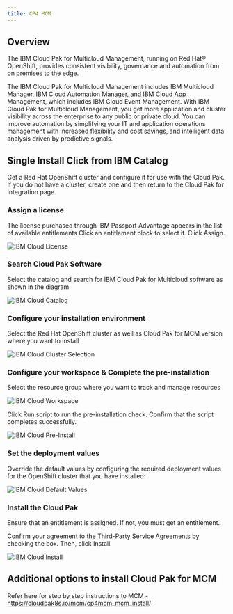 ```yaml
---
title: CP4 MCM
---
```



<PageDescription>


</PageDescription>

## Overview

The IBM Cloud Pak for Multicloud Management, running on Red Hat® OpenShift, provides consistent visibility, governance and automation from on premises to the edge.

The IBM Cloud Pak for Multicloud Management includes IBM Multicloud Manager, IBM Cloud Automation Manager, and IBM Cloud App Management, which includes IBM Cloud Event Management. With IBM Cloud Pak for Multicloud Management, you get more application and cluster visibility across the enterprise to any public or private cloud. You can improve automation by simplifying your IT and application operations management with increased flexibility and cost savings, and intelligent data analysis driven by predictive signals.

## Single Install Click from IBM Catalog

Get a Red Hat OpenShift cluster and configure it for use with the Cloud Pak. If you do not have a cluster, create one and then return to the Cloud Pak for Integration page.

### Assign a license
The license purchased through IBM Passport Advantage appears in the list of available entitlements Click an entitlement block to select it. Click Assign.

![IBM Cloud License](images/License.png)

### Search Cloud Pak Software

Select the catalog and search for IBM Cloud Pak for Multicloud software as shown in the diagram

![IBM Cloud Catalog](images/Catalog.png)

### Configure your installation environment

Select the Red Hat OpenShift cluster as well as Cloud Pak for MCM version where you want to install

![IBM Cloud Cluster Selection](images/MCMCluster?raw=true)

### Configure your workspace & Complete the pre-installation

Select the resource group where you want to track and manage resources 

![IBM Cloud Workspace](images/Workspace.png)

Click Run script to run the pre-installation check. Confirm that the script completes successfully.

![IBM Cloud Pre-Install](images/Preinstall.png)

### Set the deployment values

Override the default values by configuring the required deployment values for the OpenShift cluster that you have installed:

![IBM Cloud Default Values](images/DefaultValues.png)

### Install the Cloud Pak

Ensure that an entitlement is assigned. If not, you must get an entitlement.

Confirm your agreement to the Third-Party Service Agreements by checking the box. Then, click Install.

![IBM Cloud Install ](images/Install.png)

## Additional options to install Cloud Pak for MCM

Refer here for step by step instructions to MCM - https://cloudpak8s.io/mcm/cp4mcm_mcm_install/